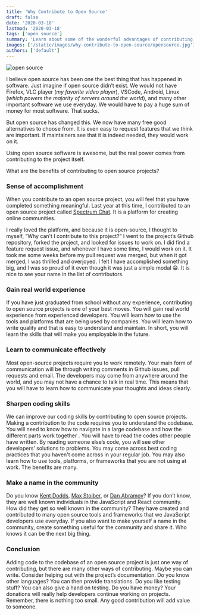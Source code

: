 ```yaml
---
title: 'Why Contribute to Open Source'
draft: false
date: '2020-03-18'
lastmod: '2020-03-18'
tags: ['open source']
summary: 'Learn about some of the wonderful advantages of contributing to open source projects.'
images: ['/static/images/why-contribute-to-open-source/opensource.jpg']
authors: ['default']
---
```


<Image
  alt="open source"
  src="/static/images/why-contribute-to-open-source/opensource.jpg"
  width={800}
  height={400}
  priority
/>

I believe open source has been one the best thing that has happened in software. Just imagine if open source didn’t exist. We would not have Firefox, VLC player (_my favorite video player_), VSCode, Android, Linux (_which powers the majority of servers around the world_), and many other important software we use everyday. We would have to pay a huge sum of money for most software. That sucks.

But open source has changed this. We now have many free good alternatives to choose from. It is even easy to request features that we think are important. If maintainers see that it is indeed needed, they would work on it.

Using open source software is awesome, but the real power comes from contributing to the project itself.

What are the benefits of contributing to open source projects?

### Sense of accomplishment

When you contribute to an open source project, you will feel that you have completed something meaningful. Last year at this time, I contributed to an open source project called [Spectrum Chat](https://spectrum.chat/). It is a platform for creating online communities.

I really loved the platform, and because it is open-source, I thought to myself, “Why can’t I contribute to this project?” I went to the project’s Github repository, forked the project, and looked for issues to work on. I did find a feature request issue, and whenever I have some time, I would work on it. It took me some weeks before my pull request was merged, but when it got merged, I was thrilled and overjoyed. I felt I have accomplished something big, and I was so proud of it even though it was just a simple modal 😁. It is nice to see your name in the list of contributors.

### Gain real world experience

If you have just graduated from school without any experience, contributing to open source projects is one of your best moves. You will gain real world experience from experienced developers. You will learn how to use the tools and platforms that are being used by companies. You will learn how to write quality and that is easy to understand and maintain. In short, you will learn the skills that will make you employable in the future.

### Learn to communicate effectively

Most open-source projects require you to work remotely. Your main form of communication will be through writing comments in Github issues, pull requests and email. The developers may come from anywhere around the world, and you may not have a chance to talk in real time. This means that you will have to learn how to communicate your thoughts and ideas clearly.

### Sharpen coding skills

We can improve our coding skills by contributing to open source projects. Making a contribution to the code requires you to understand the codebase. You will need to know how to navigate in a large codebase and how the different parts work together . You will have to read the codes other people have written. By reading someone else’s code, you will see other developers’ solutions to problems. You may come across best coding practices that you haven't come across in your regular job. You may also learn how to use tools, platforms, or frameworks that you are not using at work. The benefits are many.

### Make a name in the community

Do you know [Kent Dodds](http://kentcdodds.com/), [Max Stoiber](https://mxstbr.com/), or [Dan Abramov](https://overreacted.io/)? If you don’t know, they are well known individuals in the JavaScript and React community. How did they get so well known in the community? They have created and contributed to many open source tools and frameworks that we JavaScript developers use everyday. If you also want to make yourself a name in the community, create something useful for the community and share it. Who knows it can be the next big thing.

### Conclusion

Adding code to the codebase of an open source project is just one way of contributing, but there are many other ways of contributing. Maybe you can write. Consider helping out with the project’s documentation. Do you know other languages? You can then provide translations. Do you like testing stuff? You can also give a hand on testing. Do you have money? Your donations will really help developers continue working on projects. Remember, there is nothing too small. Any good contribution will add value to someone.
